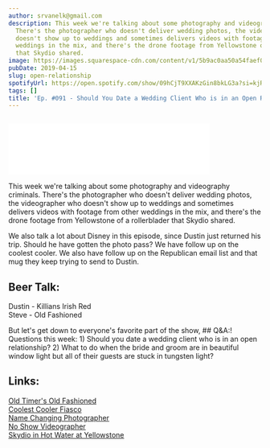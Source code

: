```yaml
---
author: srvanelk@gmail.com
description: This week we're talking about some photography and videography criminals.
  There's the photographer who doesn't deliver wedding photos, the videographer who
  doesn't show up to weddings and sometimes delivers videos with footage from other
  weddings in the mix, and there's the drone footage from Yellowstone of a rollerblader
  that Skydio shared.
image: https://images.squarespace-cdn.com/content/v1/5b9ac0aa50a54faef024c950/1555300730729-9ISOIDTR0SI9JVJFEMJ9/WEDDING-621.jpg?format=original
pubDate: 2019-04-15
slug: open-relationship
spotifyUrl: https://open.spotify.com/show/09hCjT9XXAKzGin8bkLG3a?si=kjRZvQ1JTb6Ov3HVzSSlWA
tags: []
title: 'Ep. #091 - Should You Date a Wedding Client Who is in an Open Relationship?'
---
```


<figure>
  <img src="https://images.squarespace-cdn.com/content/v1/5b9ac0aa50a54faef024c950/1555300730729-9ISOIDTR0SI9JVJFEMJ9/WEDDING-621.jpg?format=original" alt="" />
</figure>
<iframe class="embedly-embed" src="//cdn.embedly.com/widgets/media.html?src=https%3A%2F%2Fanchor.fm%2Fweddingphotohangover%2Fembed%2Fepisodes%2FEp--091---Should-You-Date-a-Wedding-Client-Who-is-in-an-Open-Relationship-e3o6qu&url=https%3A%2F%2Fanchor.fm%2Fweddingphotohangover%2Fepisodes%2FEp--091---Should-You-Date-a-Wedding-Client-Who-is-in-an-Open-Relationship-e3o6qu&image=https%3A%2F%2Fs3-us-west-2.amazonaws.com%2Fanchor-generated-image-bank%2Fproduction%2Fpodcast_uploaded_episode400%2F805714%2F805714-1555300512126-8ff4766cf4f87.jpg&key=61d05c9d54e8455ea7a9677c366be814&type=text%2Fhtml&schema=anchor&wmode=opaque" width="400" height="102" scrolling="no" frameborder="0" allow="autoplay; fullscreen" allowfullscreen="true"></iframe>

This week we're talking about some photography and videography criminals. There's the photographer who doesn't deliver wedding photos, the videographer who doesn't show up to weddings and sometimes delivers videos with footage from other weddings in the mix, and there's the drone footage from Yellowstone of a rollerblader that Skydio shared.

We also talk a lot about Disney in this episode, since Dustin just returned his trip. Should he have gotten the photo pass? We have follow up on the coolest cooler. We also have follow up on the Republican email list and that mug they keep trying to send to Dustin.

## Beer Talk:  
Dustin - Killians Irish Red  
Steve - Old Fashioned

But let's get down to everyone's favorite part of the show, ## Q&A:! Questions this week: 1) Should you date a wedding client who is in an open relationship? 2) What to do when the bride and groom are in beautiful window light but all of their guests are stuck in tungsten light?

## Links:  
[Old Timer's Old Fashioned](https://slate.com/human-interest/2011/11/the-old-fashioned-a-complete-history-and-guide-to-this-classic-cocktail.html)  
[Coolest Cooler Fiasco](https://www.oregonlive.com/business/2018/06/kickstarter_fiasco_coolest_coo.html?fbclid=IwAR2n9VzyS6pMi3mScoy_sTdZY_PSiLYdkNR6R2PJCWbnx1_4GlTWdQRYrC0)  
[Name Changing Photographer](https://www.ishmom.com/instacrime-an-alleged-midwest-wedding-photography-scam/)  
[No Show Videographer](https://fstoppers.com/news/wisconsin-wedding-photographer-pay-out-14000-after-no-shows-352017)  
[Skydio in Hot Water at Yellowstone](https://www.diyphotography.net/skydio-slammed-for-sharing-illegal-drone-footage-over-yellowstone-national-park/)